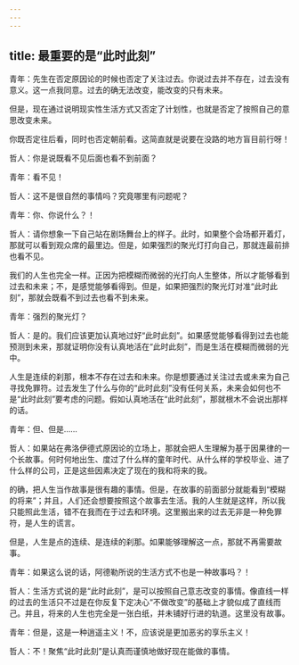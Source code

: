 ```yaml
---
---
---
```

title: 最重要的是“此时此刻”
---

青年：先生在否定原因论的时候也否定了关注过去。你说过去并不存在，过去没有意义。这一点我同意。过去的确无法改变，能改变的只有未来。

但是，现在通过说明现实性生活方式又否定了计划性，也就是否定了按照自己的意思改变未来。

你既否定往后看，同时也否定朝前看。这简直就是说要在没路的地方盲目前行呀！

哲人：你是说既看不见后面也看不到前面？

青年：看不见！

哲人：这不是很自然的事情吗？究竟哪里有问题呢？

青年：你、你说什么？！

哲人：请你想象一下自己站在剧场舞台上的样子。此时，如果整个会场都开着灯，那就可以看到观众席的最里边。但是，如果强烈的聚光灯打向自己，那就连最前排也看不见。

我们的人生也完全一样。正因为把模糊而微弱的光打向人生整体，所以才能够看到过去和未来；不，是感觉能够看得到。但是，如果把强烈的聚光灯对准“此时此刻”，那就会既看不到过去也看不到未来。

青年：强烈的聚光灯？

哲人：是的。我们应该更加认真地过好“此时此刻”。如果感觉能够看得到过去也能预测到未来，那就证明你没有认真地活在“此时此刻”，而是生活在模糊而微弱的光中。

人生是连续的刹那，根本不存在过去和未来。你是想要通过关注过去或未来为自己寻找免罪符。过去发生了什么与你的“此时此刻”没有任何关系，未来会如何也不是“此时此刻”要考虑的问题。假如认真地活在“此时此刻”，那就根木不会说出那样的话。

青年：但、但是……

哲人：如果站在弗洛伊德式原因论的立场上，那就会把人生理解为基于因果律的一个长故事。何时何地出生、度过了什么样的童年时代、从什么样的学校毕业、进了什么样的公司，正是这些因素决定了现在的我和将来的我。

的确，把人生当作故事是很有趣的事情。但是，在故事的前面部分就能看到“模糊的将来”；并且，人们还会想要按照这个故事去生活。我的人生就是这样，所以我只能照此生活，错不在我而在于过去和环境。这里搬出来的过去无非是一种免罪符，是人生的谎言。

但是，人生是点的连续、是连续的刹那。如果能够理解这一点，那就不再需要故事。

青年：如果这么说的话，阿德勒所说的生活方式不也是一种故事吗？！

哲人：生活方式说的是“此时此刻”，是可以按照自己意志改变的事情。像直线一样的过去的生活只不过是在你反复下定决心“不做改变”的基础上才貌似成了直线而己。并且，将来的人生也完全是一张白纸，并未铺好行进的轨道。这里没有故事。

青年：但是，这是一种逍遥主义！不，应该说是更加恶劣的享乐主义！

哲人：不！聚焦“此时此刻”是认真而谨慎地做好现在能做的事情。